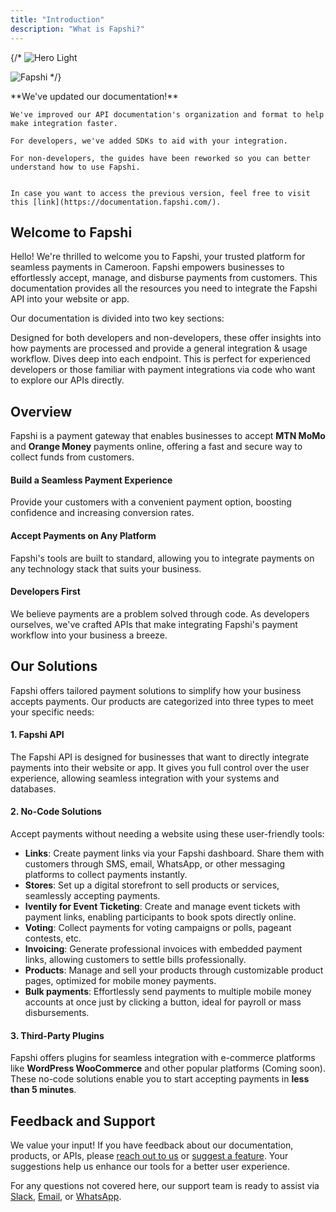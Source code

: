 ```yaml
---
title: "Introduction"
description: "What is Fapshi?"
---
```


{/* <img
  className="block dark:hidden"
  src="/images/hero-light.png"
  alt="Hero Light"
/>

<img
  className="hidden dark:block"
  src="/images/hero-dark.png"
  alt="Fapshi"
  title="Fapshi "
/> */}

<Tip>
    **We've updated our documentation!**

    We've improved our API documentation's organization and format to help make integration faster.

    For developers, we've added SDKs to aid with your integration.

    For non-developers, the guides have been reworked so you can better understand how to use Fapshi.


    In case you want to access the previous version, feel free to visit this [link](https://documentation.fapshi.com/).
</Tip>

## Welcome to Fapshi

Hello! We're thrilled to welcome you to Fapshi, your trusted platform for seamless payments in Cameroon. Fapshi empowers businesses to effortlessly accept, manage, and disburse payments from customers. This documentation provides all the resources you need to integrate the Fapshi API into your website or app.

Our documentation is divided into two key sections: 

<CardGroup cols={2}>
  <Card title="Guides" icon="pen-to-square" href="/quickstart">
    Designed for both developers and non-developers, these offer insights into how payments are processed and provide a general integration & usage workflow.
  </Card>
  <Card title="API Reference" icon="code" href="/api-reference">
    Dives deep into each endpoint. This is perfect for experienced developers or those familiar with payment integrations via code who want to explore our APIs directly.
  </Card>
</CardGroup>

## Overview

Fapshi is a payment gateway that enables businesses to accept **MTN MoMo** and **Orange Money** payments online, offering a fast and secure way to collect funds from customers.

#### Build a Seamless Payment Experience

Provide your customers with a convenient payment option, boosting confidence and increasing conversion rates.

#### Accept Payments on Any Platform

Fapshi's tools are built to standard, allowing you to integrate payments on any technology stack that suits your business.

#### Developers First

We believe payments are a problem solved through code. As developers ourselves, we've crafted APIs that make integrating Fapshi's payment workflow into your business a breeze.

## Our Solutions

Fapshi offers tailored payment solutions to simplify how your business accepts payments. Our products are categorized into three types to meet your specific needs:

#### 1. Fapshi API

The Fapshi API is designed for businesses that want to directly integrate payments into their website or app. It gives you full control over the user experience, allowing seamless integration with your systems and databases.

#### 2. No-Code Solutions

Accept payments without needing a website using these user-friendly tools:

- **Links**: Create payment links via your Fapshi dashboard. Share them with customers through SMS, email, WhatsApp, or other messaging platforms to collect payments instantly.
- **Stores**: Set up a digital storefront to sell products or services, seamlessly accepting payments.
- **Iventily for Event Ticketing**: Create and manage event tickets with payment links, enabling participants to book spots directly online.
- **Voting**: Collect payments for voting campaigns or polls, pageant contests, etc.
- **Invoicing**: Generate professional invoices with embedded payment links, allowing customers to settle bills professionally.
- **Products**: Manage and sell your products through customizable product pages, optimized for mobile money payments.
- **Bulk payments**: Effortlessly send payments to multiple mobile money accounts at once just by clicking a button, ideal for payroll or mass disbursements.

#### 3. Third-Party Plugins

Fapshi offers plugins for seamless integration with e-commerce platforms like **WordPress WooCommerce** and other popular platforms (Coming soon). These no-code solutions enable you to start accepting payments in **less than 5 minutes**.

## Feedback and Support

We value your input! If you have feedback about our documentation, products, or APIs, please [reach out to us](mailto:feedback@fapshi.com?subject=Suggest%20Edits%20to%20Fapshi%20Documentation&body=Please%20describe%20your%20suggestions%20here.
) or [suggest a feature](https://fapshi.com/suggest-feature). Your suggestions help us enhance our tools for a better user experience.

For any questions not covered here, our support team is ready to assist via [Slack](https://fapshicommunity.slack.com/archives/C034Q50QB6U), [Email](mailto:support@fapshi.com), or [WhatsApp](https://wa.me/237658610472).